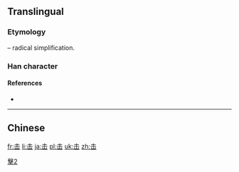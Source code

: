 {{also|擊|缶}}

==Translingual==
{{ja-forms|[[撃]]|击|[[擊]]}}

===Etymology===
{{Han simp|撃}} – radical simplification.

===Han character===
{{Han char|rn=17|rad=凵|as=03|sn=5|four=|canj=QU}}

====References====
* {{Han ref|kx=0135.121|hdz=10307.030|uh=51FB|ud=20987}}

----

==Chinese==
{{zh-see|擊}}

[[Category:CJKV characters simplified differently in Japan and China|擊2]]

[[fr:击]]
[[li:击]]
[[ja:击]]
[[pl:击]]
[[uk:击]]
[[zh:击]]